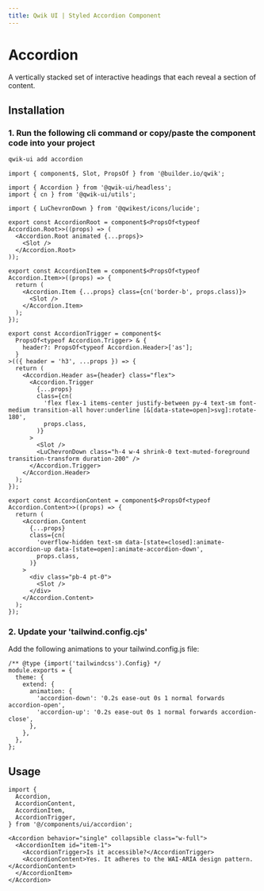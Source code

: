 ```yaml
---
title: Qwik UI | Styled Accordion Component
---
```



<StatusBanner status={statusByComponent.styled.Accordion} />

# Accordion

A vertically stacked set of interactive headings that each reveal a section of content.

<Showcase name="hero" />

## Installation

### 1. Run the following cli command or copy/paste the component code into your project

```sh
qwik-ui add accordion
```

```tsx
import { component$, Slot, PropsOf } from '@builder.io/qwik';

import { Accordion } from '@qwik-ui/headless';
import { cn } from '@qwik-ui/utils';

import { LuChevronDown } from '@qwikest/icons/lucide';

export const AccordionRoot = component$<PropsOf<typeof Accordion.Root>>((props) => (
  <Accordion.Root animated {...props}>
    <Slot />
  </Accordion.Root>
));

export const AccordionItem = component$<PropsOf<typeof Accordion.Item>>((props) => {
  return (
    <Accordion.Item {...props} class={cn('border-b', props.class)}>
      <Slot />
    </Accordion.Item>
  );
});

export const AccordionTrigger = component$<
  PropsOf<typeof Accordion.Trigger> & {
    header?: PropsOf<typeof Accordion.Header>['as'];
  }
>(({ header = 'h3', ...props }) => {
  return (
    <Accordion.Header as={header} class="flex">
      <Accordion.Trigger
        {...props}
        class={cn(
          'flex flex-1 items-center justify-between py-4 text-sm font-medium transition-all hover:underline [&[data-state=open]>svg]:rotate-180',
          props.class,
        )}
      >
        <Slot />
        <LuChevronDown class="h-4 w-4 shrink-0 text-muted-foreground transition-transform duration-200" />
      </Accordion.Trigger>
    </Accordion.Header>
  );
});

export const AccordionContent = component$<PropsOf<typeof Accordion.Content>>((props) => {
  return (
    <Accordion.Content
      {...props}
      class={cn(
        'overflow-hidden text-sm data-[state=closed]:animate-accordion-up data-[state=open]:animate-accordion-down',
        props.class,
      )}
    >
      <div class="pb-4 pt-0">
        <Slot />
      </div>
    </Accordion.Content>
  );
});
```

### 2. Update your 'tailwind.config.cjs'

Add the following animations to your tailwind.config.js file:

```tsx
/** @type {import('tailwindcss').Config} */
module.exports = {
  theme: {
    extend: {
      animation: {
        'accordion-down': '0.2s ease-out 0s 1 normal forwards accordion-open',
        'accordion-up': '0.2s ease-out 0s 1 normal forwards accordion-close',
      },
    },
  },
};
```

## Usage

```tsx
import {
  Accordion,
  AccordionContent,
  AccordionItem,
  AccordionTrigger,
} from '@/components/ui/accordion';
```

```tsx
<Accordion behavior="single" collapsible class="w-full">
  <AccordionItem id="item-1">
    <AccordionTrigger>Is it accessible?</AccordionTrigger>
    <AccordionContent>Yes. It adheres to the WAI-ARIA design pattern.</AccordionContent>
  </AccordionItem>
</Accordion>
```

